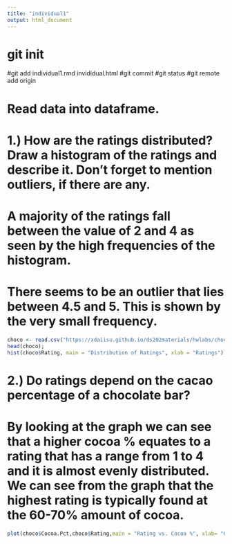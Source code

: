 ```yaml
---
title: "individual1"
output: html_document
---
```


# git init
#git add individual1.rmd invididual.html
#git commit 
#git status
#git remote add origin 

# Read data into dataframe.

# 1.) How are the ratings distributed? Draw a histogram of the ratings and describe it. Don’t forget to mention outliers, if there are any.

# A majority of the ratings fall between the value of 2 and 4 as seen by the high frequencies of the histogram.
# There seems to be an outlier that lies between 4.5 and 5. This is shown by the very small frequency. 


```r
choco <- read.csv("https://xdaiisu.github.io/ds202materials/hwlabs/choco.csv")
head(choco);
hist(choco$Rating, main = "Distribution of Ratings", xlab = "Ratings")
```


# 2.) Do ratings depend on the cacao percentage of a chocolate bar?

# By looking at the graph we can see that a higher cocoa % equates to a rating that has a range from 1 to 4 and it is almost evenly distributed. We can see from the graph that the highest rating is typically found at the 60-70% amount of cocoa.
```r
plot(choco$Cocoa.Pct,choco$Rating,main = "Rating vs. Cocoa %", xlab= "Cocoa %", ylab = "Rating")

```

